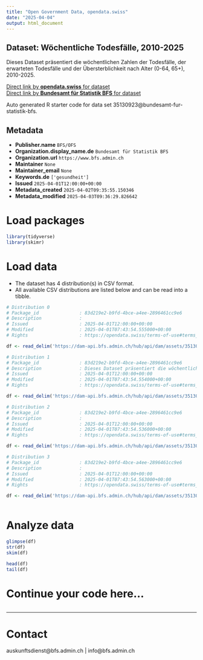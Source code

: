```yaml
---
title: "Open Government Data, opendata.swiss"
date: "2025-04-04"
output: html_document
---
```


## Dataset: Wöchentliche Todesfälle, 2010-2025

Dieses Dataset präsentiert die wöchentlichen Zahlen der Todesfälle, der erwarteten Todesfälle und der Übersterblichkeit nach Alter (0-64, 65+), 2010-2025.

[Direct link by **opendata.swiss** for dataset](https://opendata.swiss/de/dataset/wochentliche-todesfalle-2010-20251)<br>
[Direct link by **Bundesamt für Statistik BFS** for dataset](https://www.bfs.admin.ch/asset/de/ts-d-14.03.04.03-wr)

Auto generated R starter code for data set 35130923@bundesamt-fur-statistik-bfs.

## Metadata

- **Publisher.name** `BFS/OFS`
- **Organization.display_name.de** `Bundesamt für Statistik BFS`
- **Organization.url** `https://www.bfs.admin.ch`
- **Maintainer** `None`
- **Maintainer_email** `None`
- **Keywords.de** `['gesundheit']`
- **Issued** `2025-04-01T12:00:00+00:00`
- **Metadata_created** `2025-04-02T09:35:55.150346`
- **Metadata_modified** `2025-04-03T09:36:29.826642`


# Load packages

```r

library(tidyverse)
library(skimr)

```

# Load data

-   The dataset has 4 distribution(s) in CSV format.
-   All available CSV distributions are listed below and can be read into a tibble.

```r

# Distribution 0
# Package_id               : 83d219e2-b9fd-4bce-a4ee-2896461cc9e6
# Description              : 
# Issued                   : 2025-04-01T12:00:00+00:00
# Modified                 : 2025-04-01T07:43:54.555000+00:00
# Rights                   : https://opendata.swiss/terms-of-use#terms_by_ask

df <- read_delim('https://dam-api.bfs.admin.ch/hub/api/dam/assets/35130934/master')

# Distribution 1
# Package_id               : 83d219e2-b9fd-4bce-a4ee-2896461cc9e6
# Description              : Dieses Dataset präsentiert die wöchentlichen Zahlen der Todesfälle, der erwarteten Todesfälle und der Übersterblichkeit nach Alter (0-64, 65+), 2010-2025.
# Issued                   : 2025-04-01T12:00:00+00:00
# Modified                 : 2025-04-01T07:43:54.554000+00:00
# Rights                   : https://opendata.swiss/terms-of-use#terms_by_ask

df <- read_delim('https://dam-api.bfs.admin.ch/hub/api/dam/assets/35130950/master')

# Distribution 2
# Package_id               : 83d219e2-b9fd-4bce-a4ee-2896461cc9e6
# Description              : 
# Issued                   : 2025-04-01T12:00:00+00:00
# Modified                 : 2025-04-01T07:43:54.536000+00:00
# Rights                   : https://opendata.swiss/terms-of-use#terms_by_ask

df <- read_delim('https://dam-api.bfs.admin.ch/hub/api/dam/assets/35130941/master')

# Distribution 3
# Package_id               : 83d219e2-b9fd-4bce-a4ee-2896461cc9e6
# Description              : 
# Issued                   : 2025-04-01T12:00:00+00:00
# Modified                 : 2025-04-01T07:43:54.563000+00:00
# Rights                   : https://opendata.swiss/terms-of-use#terms_by_ask

df <- read_delim('https://dam-api.bfs.admin.ch/hub/api/dam/assets/35130947/master')



```

# Analyze data

```r

glimpse(df)
str(df)
skim(df)

head(df)
tail(df)

```

# Continue your code here...

```r

```

------------------------------------------------------------------------

# Contact

auskunftsdienst@bfs.admin.ch | info@bfs.admin.ch
